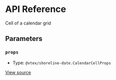 # API Reference

Cell of a calendar grid

## Parameters

### `props`

- Type: `@vtex/shoreline-date.CalendarCellProps`

[View source](https://github.com/vtex/shoreline/blob/39cc98e91/packages/date/src/calendar/calendar-cell.tsx#L12)
